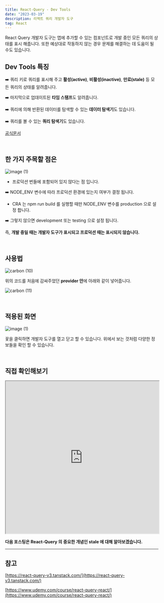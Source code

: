 ```yaml
---
title: React-Query - Dev Tools
date: "2023-03-19"
description: 리액트 쿼리 개발자 도구
tag: React
---
```


React Query 개발자 도구는 앱에 추가할 수 있는 컴포넌트로 개발 중인 모든 쿼리의 상태를 표시 해줍니다.
또한 예상대로 작동하지 않는 경우 문제를 해결하는 데 도움이 될 수도 있습니다.

## Dev Tools 특징

➡️ 쿼리 키로 쿼리를 표시해 주고 **활성(active)**, **비활성(inactive)**, **만료(stale)** 등 모든 쿼리의 상태를 알려줍니다.

➡️ 마지막으로 업데이트된 **타임 스탬프**도 알려줍니다.

➡️ 쿼리에 의해 반환된 데이터를 탐색할 수 있는 **데이터 탐색기**도 있습니다.

➡️ 쿼리를 볼 수 있는 **쿼리 탐색기**도 있습니다.

[공식문서](https://tanstack.com/query/v4/docs/react/devtools?from=reactQueryV3&original=https%3A%2F%2Freact-query-v3.tanstack.com%2Fdevtools)

<br />

## 한 가지 주목할 점은

![image (1)](https://user-images.githubusercontent.com/87301268/225792152-018ec602-a265-4ba3-b687-dc73d9fed7a5.png)

-   프로덕션 번들에 포함되어 있지 않다는 점 입니다. <br/>

➡️ NODE_ENV 변수에 따라 프로덕션 환경에 있는지 여부가 결정 됩니다.

-   CRA 는 npm run build 를 실행할 때만 NODE_ENV 변수를 production 으로 설정 합니다. <br/>

➡️ 그렇지 않으면 development 또는 testing 으로 설정 됩니다.

즉, **개발 중일 때는 개발자 도구가 표시되고 프로덕션 때는 표시되지 않습니다.**

<br />

## 사용법

![carbon (10)](https://user-images.githubusercontent.com/87301268/225792478-51bd8381-9170-48d0-bf1e-eabdda5d1c56.png)

위의 코드를 처음에 감싸주었던 **provider 안**에 아래와 같이 넣어줍니다.

![carbon (11)](https://user-images.githubusercontent.com/87301268/225792667-a9dca701-1f87-422c-9dd1-e93d77d5706e.png)

<br />

## 적용된 화면

![image (1)](https://user-images.githubusercontent.com/87301268/225792756-defe357c-be78-4305-8e8d-dab1f319eb0c.gif)

꽃을 클릭하면 개발자 도구를 열고 닫고 할 수 있습니다.
위에서 보는 것처럼 다양한 정보들을 확인 할 수 있습니다.

<br />

## 직접 확인해보기

<iframe
    src="https://codesandbox.io/embed/react-query-2-d0tsnn?fontsize=14&hidenavigation=1&theme=dark"
    width="100%"
    height="500px"
></iframe>

**다음 포스팅은 React-Query 의 중요한 개념인 stale 에 대해 알아보겠습니다.**

---

## 참고

[https://react-query-v3.tanstack.com/](https://react-query-v3.tanstack.com/)

[https://www.udemy.com/course/react-query-react/](https://www.udemy.com/course/react-query-react/)
